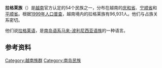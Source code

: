 {{expand|time=2015-02-23T04:07:20+00:00}}
{{refimprove|time=2015-02-23T04:07:20+00:00}}
{{ethnic group|
|group= 拉格莱族
|image=
|caption=
|poptime={{VIE}} 122,245 (2009)<ref>{{cite web|title=The 2009 Vietnam Population and Housing Census: Completed Results|url=http://www.gso.gov.vn/Modules/Doc_Download.aspx?DocID=12724|publisher=General Statistics Office of Vietnam: Central Population and Housing Census Steering Committee|date=June 2010|accessdate=26 November 2013|page=134|archive-date=2018-12-25|archive-url=https://web.archive.org/web/20181225033924/http://www.gso.gov.vn/Modules/Doc_Download.aspx?DocID=12724%20|dead-url=no}}</ref>
|popplace= {{VIE}}[[庆和省|庆和省]]、[[宁顺省|宁顺省]]、[[平顺省|平顺省]]
|langs=[[拉格莱语|拉格莱语]]、[[越南语|越南语]]
|related=
}}
'''拉格莱族'''（{{lang-vi|Người Raglai <sub><small>Người Rac lai</small></sub>}}）是[[越南|越南]]官方认定的54个民族之一，分布在越南的[[庆和省|庆和省]]、[[宁顺省|宁顺省]]和[[平顺省|平顺省]]。根据[[1999年越南人口普查|1999年人口普查]]，越南境内的拉格莱族有96,931人。他们与占族关系密切。

他们说[[拉格莱语|拉格莱语]]，是[[南岛语系|南岛语系]][[马来-波利尼西亚语族|马来-波利尼西亚语族]]的一种语言。

==参考资料==
{{reflist}}

{{越南民族}}

{{Authority control}}
[[Category:越南族群|Category:越南族群]]
[[Category:南岛民族|Category:南岛民族]]
{{民族小作品}}